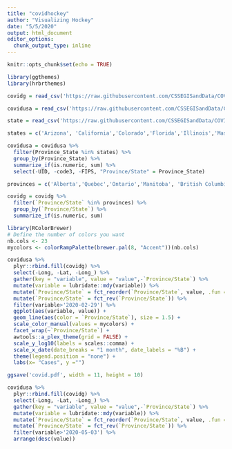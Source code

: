 ---
title: "covidhockey"
author: "Visualizing Hockey"
date: "5/5/2020"
output: html_document
editor_options: 
  chunk_output_type: inline
---

```{r setup, include=FALSE}
knitr::opts_chunk$set(echo = TRUE)
```

```{r}
library(ggthemes)
library(hrbrthemes)

covidg = read_csv('https://raw.githubusercontent.com/CSSEGISandData/COVID-19/master/csse_covid_19_data/csse_covid_19_time_series/time_series_covid19_confirmed_global.csv')

covidusa = read_csv('https://raw.githubusercontent.com/CSSEGISandData/COVID-19/master/csse_covid_19_data/csse_covid_19_time_series/time_series_covid19_confirmed_US.csv')

state = read_csv('https://raw.githubusercontent.com/CSSEGISandData/COVID-19/master/csse_covid_19_data/UID_ISO_FIPS_LookUp_Table.csv')
```

```{r}
states = c('Arizona', 'California','Colorado','Florida','Illinois','Massachusetts','Michigan','Minnesota','Missouri','Nevada','New Jersey','New York','North Carolina', 'Ohio', 'Pennsylvania','Tennessee','Texas','District of Columbia')

covidusa = covidusa %>% 
  filter(Province_State %in% states) %>% 
  group_by(Province_State) %>% 
  summarize_if(is.numeric, sum) %>% 
  select(-UID, -code3, -FIPS, "Province/State" = Province_State)
```
```{r}
provinces = c('Alberta','Quebec','Ontario','Manitoba', 'British Columbia')

covidg = covidg %>% 
  filter(`Province/State` %in% provinces) %>% 
  group_by(`Province/State`) %>% 
  summarize_if(is.numeric, sum)
```


```{r}
library(RColorBrewer)
# Define the number of colors you want
nb.cols <- 23
mycolors <- colorRampPalette(brewer.pal(8, "Accent"))(nb.cols)
```

```{r}
covidusa %>% 
  plyr::rbind.fill(covidg) %>% 
  select(-Long, -Lat, -Long_) %>% 
  gather(key = "variable", value = "value",-`Province/State`) %>% 
  mutate(variable = lubridate::mdy(variable)) %>% 
  mutate(`Province/State` = fct_reorder(`Province/State`, value, .fun = sum)) %>% 
  mutate(`Province/State` = fct_rev(`Province/State`)) %>% 
  filter(variable>'2020-02-29') %>% 
  ggplot(aes(variable, value)) +
  geom_line(aes(color = `Province/State`), size = 1.5) +
  scale_color_manual(values = mycolors) +
  facet_wrap(~`Province/State`) +
  awtools::a_plex_theme(grid = FALSE) +
  scale_y_log10(labels = scales::comma) +
  scale_x_date(date_breaks = "1 month", date_labels = "%B") +
  theme(legend.position = "none") +
  labs(x= "Cases", y ="")

ggsave('covid.pdf', width = 11, height = 10)
```


```{r}
covidusa %>% 
  plyr::rbind.fill(covidg) %>% 
  select(-Long, -Lat, -Long_) %>% 
  gather(key = "variable", value = "value",-`Province/State`) %>% 
  mutate(variable = lubridate::mdy(variable)) %>% 
  mutate(`Province/State` = fct_reorder(`Province/State`, value, .fun = sum)) %>% 
  mutate(`Province/State` = fct_rev(`Province/State`)) %>% 
  filter(variable>'2020-05-03') %>% 
  arrange(desc(value))
```

